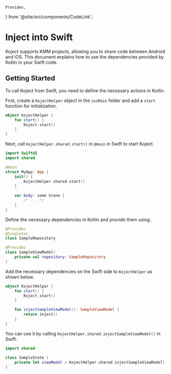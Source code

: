     Provides,
} from '@site/src/components/CodeLink';

# Inject into Swift
Koject supports KMM projects, allowing you to share code between Android and iOS.
This document explains how to use the dependencies provided by Kotlin in your Swift code.

## Getting Started

To call Koject from Swift, you need to define the necessary actions in Kotlin.

First, create a `KojectHelper` object in the `iosMain` folder and add a `start` function for initialization.

```kotlin title="src/iosMain/kotlin/KojectHelper.ios.kt"
object KojectHelper {
    fun start() {
        Koject.start()
    }
}
```

Next, call `KojectHelper.shared.start()` in `@main` in Swift to start Koject.

```swift title="MyApp.swift"
import SwiftUI
import shared

@main
struct MyApp: App {
    init() {
        KojectHelper.shared.start()
    }
    
	var body: some Scene {
		/* ... */
	}
}
```

Define the necessary dependencies in Kotlin and provide them using <Provides/>.

```kotlin title="src/commonMain/kotlin/SampleRepository.kt"
@Provides
@Singleton
class SampleRepository
```
```kotlin title="src/commonMain/kotlin/SampleViewModel.kt"
@Provides
class SampleViewModel(
    private val repository: SampleRepository
)
```

Add the necessary dependencies on the Swift side to `KojectHelper` as shown below.

```kotlin title="src/iosMain/kotlin/KojectHelper.ios.kt"
object KojectHelper {
    fun start() {
        Koject.start()
    }

    fun injectSampleViewModel(): SampleViewModel {
        return inject()
    }
}
```

You can use it by calling `KojectHelper.shared.injectSampleViewModel()` in Swift.

```swift title="SampleState.swift"
import shared

class SampleState {
    private let viewModel = KojectHelper.shared.injectSampleViewModel()
}
```

